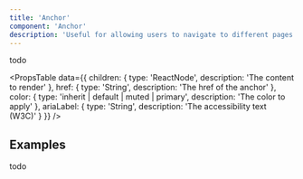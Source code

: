 ```yaml
---
title: 'Anchor'
component: 'Anchor'
description: 'Useful for allowing users to navigate to different pages or sections.'
---
```


todo

<PropsTable
  data={{
    children: {
      type: 'ReactNode',
      description: 'The content to render'
    },
    href: {
      type: 'String',
      description: 'The href of the anchor'
    },
    color: {
      type: 'inherit | default | muted | primary',
      description: 'The color to apply'
    },
    ariaLabel: {
      type: 'String',
      description: 'The accessibility text (W3C)'
    }
  }}
/>

## Examples

todo
